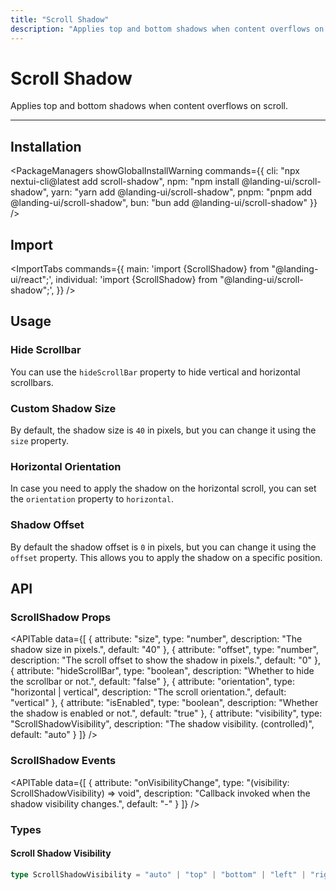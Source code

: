 ```yaml
---
title: "Scroll Shadow"
description: "Applies top and bottom shadows when content overflows on scroll."
---
```



# Scroll Shadow

Applies top and bottom shadows when content overflows on scroll.

<ComponentLinks component="scroll-shadow" storybook="scrollshadow" />

---

<CarbonAd/>

## Installation

<PackageManagers
  showGlobalInstallWarning
  commands={{
    cli: "npx nextui-cli@latest add scroll-shadow",
    npm: "npm install @landing-ui/scroll-shadow",
    yarn: "yarn add @landing-ui/scroll-shadow",
    pnpm: "pnpm add @landing-ui/scroll-shadow",
    bun: "bun add @landing-ui/scroll-shadow"
  }}
/>

## Import

<ImportTabs
  commands={{
    main: 'import {ScrollShadow} from "@landing-ui/react";',
    individual: 'import {ScrollShadow} from "@landing-ui/scroll-shadow";',
  }}
/>

## Usage

<CodeDemo title="Usage" files={scrollShadowContent.usage} />

### Hide Scrollbar

You can use the `hideScrollBar` property to hide vertical and horizontal scrollbars.

<CodeDemo title="Hide Scrollbar" files={scrollShadowContent.hideScrollbar} />

### Custom Shadow Size

By default, the shadow size is `40` in pixels, but you can change it using the `size` property.

<CodeDemo title="Custom Shadow Size" files={scrollShadowContent.customSize} />

### Horizontal Orientation

In case you need to apply the shadow on the horizontal scroll, you can set the `orientation` property to `horizontal`.

<CodeDemo title="Horizontal Orientation" files={scrollShadowContent.horizontal} />

### Shadow Offset

By default the shadow offset is `0` in pixels, but you can change it using the `offset` property. This allows you to apply the shadow on
a specific position.

<CodeDemo title="Shadow Offset" files={scrollShadowContent.offset} />

<Spacer y={4} />

## API

### ScrollShadow Props

<APITable
  data={[
    {
      attribute: "size",
      type: "number",
      description: "The shadow size in pixels.",
      default: "40"
    },
    {
      attribute: "offset",
      type: "number", 
      description: "The scroll offset to show the shadow in pixels.",
      default: "0"
    },
    {
      attribute: "hideScrollBar",
      type: "boolean",
      description: "Whether to hide the scrollbar or not.",
      default: "false"
    },
    {
      attribute: "orientation",
      type: "horizontal | vertical",
      description: "The scroll orientation.",
      default: "vertical"
    },
    {
      attribute: "isEnabled",
      type: "boolean",
      description: "Whether the shadow is enabled or not.",
      default: "true"
    },
    {
      attribute: "visibility",
      type: "ScrollShadowVisibility",
      description: "The shadow visibility. (controlled)",
      default: "auto"
    }
  ]}
/>

### ScrollShadow Events

<APITable
  data={[
    {
      attribute: "onVisibilityChange",
      type: "(visibility: ScrollShadowVisibility) => void",
      description: "Callback invoked when the shadow visibility changes.",
      default: "-"
    }
  ]}
/>

<Spacer y={2} />

### Types

#### Scroll Shadow Visibility

```ts
type ScrollShadowVisibility = "auto" | "top" | "bottom" | "left" | "right" | "both" | "none";
```
